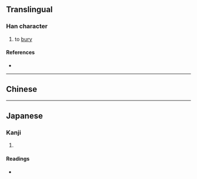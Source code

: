 {{also|葬}}
{{character info/new}}
==Translingual==

===Han character===
{{Han char|rn=32|rad=土|as=10|sn=13|four=|canj=TMPG|ids=⿳艹死土}}

# to [[bury]]

====References====
* {{Han ref|kx=0236.100|dkj=05350|dj=0474.030|hdz=10460.030|uh=585F|ud=22623}}

----

==Chinese==
{{zh-see|葬|v}}

----

==Japanese==

===Kanji===
{{ja-kanji|grade=|rs=土10}}

# {{rfdef|ja|sort=土10}}

====Readings====
* {{ja-readings|on=[[そう]] (sō)|kun=[[ほうむうる]] (houmuuru)}}